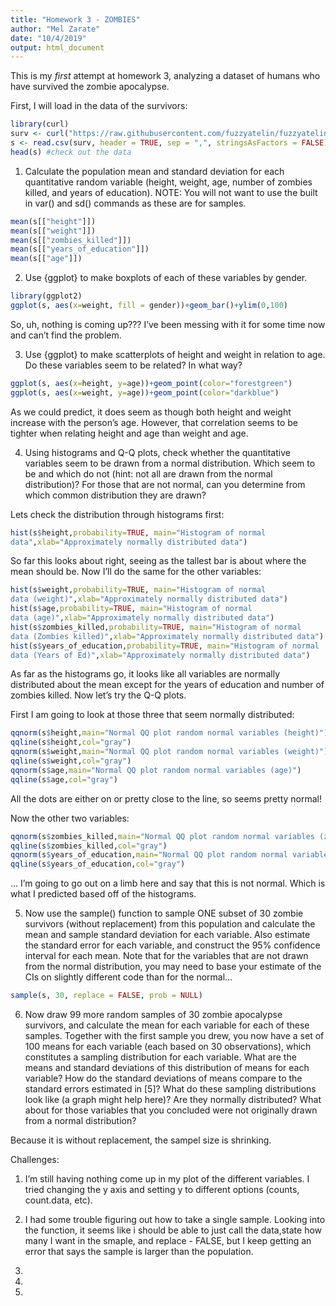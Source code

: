 ```yaml
---
title: "Homework 3 - ZOMBIES"
author: "Mel Zarate"
date: "10/4/2019"
output: html_document
---
```

This is my *first* attempt at homework 3, analyzing a dataset of humans who have survived the zombie apocalypse.

First, I will load in the data of the survivors: 
```r
library(curl)
surv <- curl("https://raw.githubusercontent.com/fuzzyatelin/fuzzyatelin.github.io/master/AN597_Fall19/zombies.csv")
s <- read.csv(surv, header = TRUE, sep = ",", stringsAsFactors = FALSE) #separated by commas 
head(s) #check out the data
```

1. Calculate the population mean and standard deviation for each quantitative random variable (height, weight, age, number of zombies killed, and years of education). NOTE: You will not want to use the built in var() and sd() commands as these are for samples.

```r
mean(s[["height"]])
mean(s[["weight"]])
mean(s[["zombies_killed"]])
mean(s[["years_of_education"]])
mean(s[["age"]])
```


2. Use {ggplot} to make boxplots of each of these variables by gender.

```r
library(ggplot2) 
ggplot(s, aes(x=weight, fill = gender))+geom_bar()+ylim(0,100)
```
So, uh, nothing is coming up??? I've been messing with it for some time now and can't find the problem. 

3. Use {ggplot} to make scatterplots of height and weight in relation to age. Do these variables seem to be related? In what way?

```r
ggplot(s, aes(x=height, y=age))+geom_point(color="forestgreen")
ggplot(s, aes(x=weight, y=age))+geom_point(color="darkblue")
```
As we could predict, it does seem as though both height and weight increase with the person's age. However, that correlation seems to be tighter when relating height and age than weight and age. 

4. Using histograms and Q-Q plots, check whether the quantitative variables seem to be drawn from a normal distribution. Which seem to be and which do not (hint: not all are drawn from the normal distribution)? For those that are not normal, can you determine from which common distribution they are drawn?

Lets check the distribution through histograms first: 

```r
hist(s$height,probability=TRUE, main="Histogram of normal
data",xlab="Approximately normally distributed data")
```
So far this looks about right, seeing as the tallest bar is about where the mean should be. Now I'll do the same for the other variables: 

```r
hist(s$weight,probability=TRUE, main="Histogram of normal
data (weight)",xlab="Approximately normally distributed data")
hist(s$age,probability=TRUE, main="Histogram of normal
data (age)",xlab="Approximately normally distributed data")
hist(s$zombies_killed,probability=TRUE, main="Histogram of normal
data (Zombies killed)",xlab="Approximately normally distributed data")
hist(s$years_of_education,probability=TRUE, main="Histogram of normal
data (Years of Ed)",xlab="Approximately normally distributed data")
```
As far as the histograms go, it looks like all variables are normally distributed about the mean except for the years of education and number of zombies killed. Now let's try the Q-Q plots.

First I am going to look at those three that seem normally distributed:
```r
qqnorm(s$height,main="Normal QQ plot random normal variables (height)")
qqline(s$height,col="gray")
qqnorm(s$weight,main="Normal QQ plot random normal variables (weight)")
qqline(s$weight,col="gray")
qqnorm(s$age,main="Normal QQ plot random normal variables (age)")
qqline(s$age,col="gray")
```
All the dots are either on or pretty close to the line, so seems pretty normal!

Now the other two variables:

```r
qqnorm(s$zombies_killed,main="Normal QQ plot random normal variables (zombies killed)")
qqline(s$zombies_killed,col="gray")
qqnorm(s$years_of_education,main="Normal QQ plot random normal variables (years of ed)")
qqline(s$years_of_education,col="gray")
```
... I'm going to go out on a limb here and say that this is not normal. Which is what I predicted based off of the histograms. 

5. Now use the sample() function to sample ONE subset of 30 zombie survivors (without replacement) from this population and calculate the mean and sample standard deviation for each variable. Also estimate the standard error for each variable, and construct the 95% confidence interval for each mean. Note that for the variables that are not drawn from the normal distribution, you may need to base your estimate of the CIs on slightly different code than for the normal…

```r
sample(s, 30, replace = FALSE, prob = NULL)
```


6. Now draw 99 more random samples of 30 zombie apocalypse survivors, and calculate the mean for each variable for each of these samples. Together with the first sample you drew, you now have a set of 100 means for each variable (each based on 30 observations), which constitutes a sampling distribution for each variable. What are the means and standard deviations of this distribution of means for each variable? How do the standard deviations of means compare to the standard errors estimated in [5]? What do these sampling distributions look like (a graph might help here)? Are they normally distributed? What about for those variables that you concluded were not originally drawn from a normal distribution?

Because it is without replacement, the sampel size is shrinking. 

Challenges: 

1. I'm still having nothing come up in my plot of the different variables. I tried changing the y axis and setting y to different options (counts, count.data, etc).

2. I had some trouble figuring out how to take a single sample. Looking into the function, it seems like i should be able to just call the data,state how many I want in the smaple, and replace - FALSE, but I keep getting an error that says the sample is larger than the population. 

3.

4.

5.
